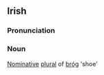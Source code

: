 ==Irish==
===Pronunciation===
{{IPA|[bro&#720;g&#601;]}}

===Noun===
[[Nominative]] [[plural]] of [[bróg]] 'shoe'